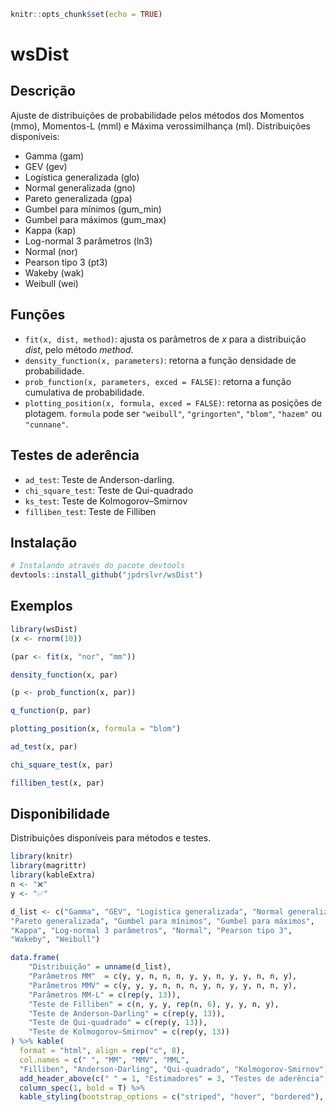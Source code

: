 ```r
knitr::opts_chunk$set(echo = TRUE)
```
# wsDist

## Descrição

Ajuste de distribuições de probabilidade pelos métodos dos Momentos (mmo), Momentos-L (mml) e Máxima verossimilhança (ml).
Distribuições disponíveis:

  - Gamma (gam)
  - GEV (gev)
  - Logística generalizada (glo)
  - Normal generalizada (gno)
  - Pareto generalizada (gpa)
  - Gumbel para mínimos (gum_min)
  - Gumbel para máximos (gum_max)
  - Kappa (kap)
  - Log-normal 3 parâmetros (ln3)
  - Normal (nor)
  - Pearson tipo 3 (pt3)
  - Wakeby (wak)
  - Weibull (wei)
  
## Funções
  - `fit(x, dist, method)`: ajusta os parâmetros de *x* para a distribuição *dist*, pelo método *method*. 
  - `density_function(x, parameters)`: retorna a função densidade de probabilidade.
  - `prob_function(x, parameters, exced = FALSE)`: retorna a função cumulativa de probabilidade.
  - `plotting_position(x, formula, exced = FALSE)`: retorna as posições de plotagem. `formula` pode ser `"weibull"`, `"gringorten"`, `"blom"`, `"hazem"` ou `"cunnane"`.


## Testes de aderência
 - `ad_test`: Teste de Anderson-darling.
 - `chi_square_test`: Teste de Qui-quadrado
 - `ks_test`: Teste de Kolmogorov–Smirnov
 - `filliben_test`: Teste de Filliben
  

## Instalação

``` r
# Instalando através do pacote devtools
devtools::install_github("jpdrslvr/wsDist")
```

## Exemplos
```r
library(wsDist)
(x <- rnorm(10))

(par <- fit(x, "nor", "mm"))

density_function(x, par)

(p <- prob_function(x, par))

q_function(p, par)

plotting_position(x, formula = "blom")

ad_test(x, par)

chi_square_test(x, par)

filliben_test(x, par)

```
## Disponibilidade

Distribuições disponíveis para métodos e testes.
```r
library(knitr)
library(magrittr)
library(kableExtra)
n <- "❌"
y <- "✅"

d_list <- c("Gamma", "GEV", "Logística generalizada", "Normal generalizada", 
"Pareto generalizada", "Gumbel para mínimos", "Gumbel para máximos", 
"Kappa", "Log-normal 3 parâmetros", "Normal", "Pearson tipo 3", 
"Wakeby", "Weibull")

data.frame(
    "Distribuição" = unname(d_list),
    "Parâmetros MM"  = c(y, y, n, n, n, y, y, n, y, y, n, n, y),
    "Parâmetros MMV" = c(y, y, y, n, n, n, y, n, y, y, n, n, y),
    "Parâmetros MM-L" = c(rep(y, 13)),
    "Teste de Filliben" = c(n, y, y, rep(n, 6), y, y, n, y),
    "Teste de Anderson-Darling" = c(rep(y, 13)),
    "Teste de Qui-quadrado" = c(rep(y, 13)),
    "Teste de Kolmogorov–Smirnov" = c(rep(y, 13))
) %>% kable(
  format = "html", align = rep("c", 8),
  col.names = c(" ", "MM", "MMV", "MML", 
  "Filliben", "Anderson-Darling", "Qui-quadrado", "Kolmogorov-Smirnov")) %>%
  add_header_above(c(" " = 1, "Estimadores" = 3, "Testes de aderência" = 4)) %>%
  column_spec(1, bold = T) %>%
  kable_styling(bootstrap_options = c("striped", "hover", "bordered"), full_width = TRUE, position = "center")

```
